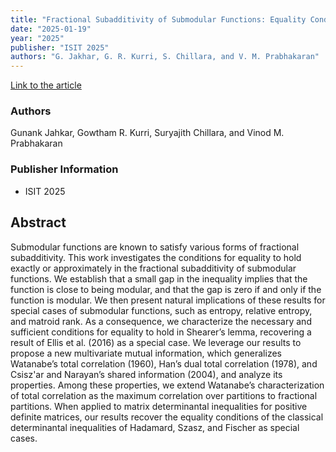```yaml
---
title: "Fractional Subadditivity of Submodular Functions: Equality Conditions and Their Applications"
date: "2025-01-19"
year: "2025"
publisher: "ISIT 2025"
authors: "G. Jakhar, G. R. Kurri, S. Chillara, and V. M. Prabhakaran"
---
```


[Link to the article](/storage/papers/fracsubadd-equality.pdf)


### Authors
Gunank Jahkar, Gowtham R. Kurri, Suryajith Chillara, and Vinod M. Prabhakaran

### Publisher Information
- ISIT 2025

## Abstract

Submodular functions are known to satisfy various forms of fractional subadditivity. This work investigates the conditions for equality to hold exactly or approximately in the fractional subadditivity of submodular functions. We establish that a small gap in the inequality implies that the function is close to being modular, and that the gap is zero if and only if the function is modular. We then present natural implications of these results for special cases of submodular functions, such as entropy, relative entropy, and matroid rank. As a consequence, we characterize the necessary and sufficient conditions for equality to hold in Shearer's lemma, recovering a result of Ellis et al. (2016) as a special case. We leverage our results to propose a new multivariate mutual information, which generalizes Watanabe's total correlation (1960), Han's dual total correlation (1978), and Csisz\'ar and Narayan's shared information (2004), and analyze its properties. Among these properties, we extend Watanabe's characterization of total correlation as the maximum correlation over partitions to fractional partitions. When applied to matrix determinantal inequalities for positive definite matrices, our results recover the equality conditions of the classical determinantal inequalities of Hadamard, Szasz, and Fischer as special cases.
